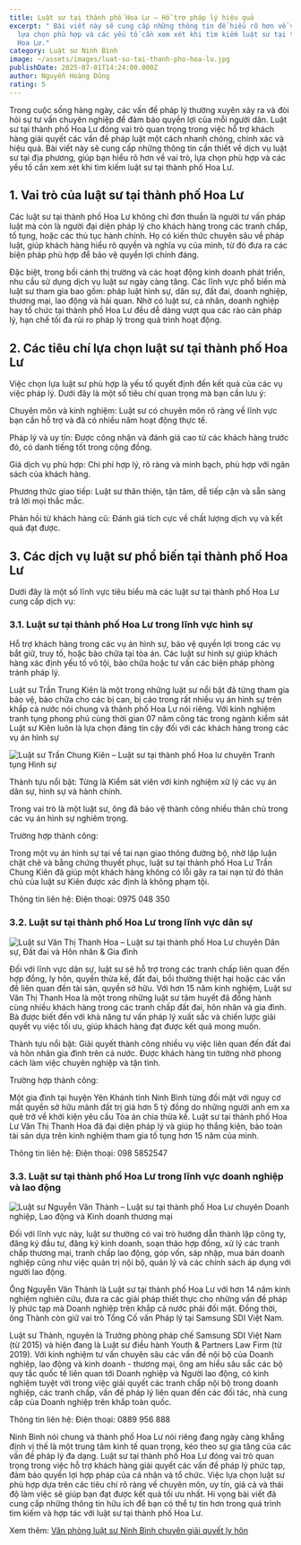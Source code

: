 ```yaml
---
title: Luật sư tại thành phố Hoa Lư – Hỗ trợ pháp lý hiệu quả
excerpt: " Bài viết này sẽ cung cấp những thông tin để hiểu rõ hơn về vai trò,
  lựa chọn phù hợp và các yếu tố cần xem xét khi tìm kiếm luật sư tại thành phố
  Hoa Lư."
category: Luật sư Ninh Bình
image: ~/assets/images/luat-su-tai-thanh-pho-hoa-lu.jpg
publishDate: 2025-07-01T14:24:00.000Z
author: Nguyễn Hoàng Dũng
rating: 5
---
```

Trong cuộc sống hàng ngày, các vấn đề pháp lý thường xuyên xảy ra và đòi hỏi sự tư vấn chuyên nghiệp để đảm bảo quyền lợi của mỗi người dân. Luật sư tại thành phố Hoa Lư đóng vai trò quan trọng trong việc hỗ trợ khách hàng giải quyết các vấn đề pháp luật một cách nhanh chóng, chính xác và hiệu quả. Bài viết này sẽ cung cấp những thông tin cần thiết về dịch vụ luật sư tại địa phương, giúp bạn hiểu rõ hơn về vai trò, lựa chọn phù hợp và các yếu tố cần xem xét khi tìm kiếm luật sư tại thành phố Hoa Lư.

## 1.	Vai trò của luật sư tại thành phố Hoa Lư

Các luật sư tại thành phố Hoa Lư không chỉ đơn thuần là người tư vấn pháp luật mà còn là người đại diện pháp lý cho khách hàng trong các tranh chấp, tố tụng, hoặc các thủ tục hành chính. Họ có kiến thức chuyên sâu về pháp luật, giúp khách hàng hiểu rõ quyền và nghĩa vụ của mình, từ đó đưa ra các biện pháp phù hợp để bảo vệ quyền lợi chính đáng.

Đặc biệt, trong bối cảnh thị trường và các hoạt động kinh doanh phát triển, nhu cầu sử dụng dịch vụ luật sư ngày càng tăng. Các lĩnh vực phổ biến mà luật sư tham gia bao gồm: pháp luật hình sự, dân sự, đất đai, doanh nghiệp, thương mại, lao động và hải quan. Nhờ có luật sư, cá nhân, doanh nghiệp hay tổ chức tại thành phố Hoa Lư đều dễ dàng vượt qua các rào cản pháp lý, hạn chế tối đa rủi ro pháp lý trong quá trình hoạt động.

## 2.	Các tiêu chí lựa chọn luật sư tại thành phố Hoa Lư

Việc chọn lựa luật sư phù hợp là yếu tố quyết định đến kết quả của các vụ việc pháp lý. Dưới đây là một số tiêu chí quan trọng mà bạn cần lưu ý:

Chuyên môn và kinh nghiệm: Luật sư có chuyên môn rõ ràng về lĩnh vực bạn cần hỗ trợ và đã có nhiều năm hoạt động thực tế.

Pháp lý và uy tín: Được công nhận và đánh giá cao từ các khách hàng trước đó, có danh tiếng tốt trong cộng đồng.

Giá dịch vụ phù hợp: Chi phí hợp lý, rõ ràng và minh bạch, phù hợp với ngân sách của khách hàng.

Phương thức giao tiếp: Luật sư thân thiện, tận tâm, dễ tiếp cận và sẵn sàng trả lời mọi thắc mắc.

Phản hồi từ khách hàng cũ: Đánh giá tích cực về chất lượng dịch vụ và kết quả đạt được.

## 3.	Các dịch vụ luật sư phổ biến tại thành phố Hoa Lư

Dưới đây là một số lĩnh vực tiêu biểu mà các luật sư tại thành phố Hoa Lư cung cấp dịch vụ:

### 3.1.	Luật sư tại thành phố Hoa Lư trong lĩnh vực hình sự

Hỗ trợ khách hàng trong các vụ án hình sự, bảo vệ quyền lợi trong các vụ bắt giữ, truy tố, hoặc bào chữa tại tòa án. Các luật sư hình sự giúp khách hàng xác định yếu tố vô tội, bào chữa hoặc tư vấn các biện pháp phòng tránh pháp lý.

Luật sư Trần Trung Kiên là một trong những luật sư nổi bật đã từng tham gia bảo vệ, bào chữa cho các bị can, bị cáo trong rất nhiều vụ án hình sự trên khắp cả nước nói chung và thành phố Hoa Lư nói riêng. Với kinh nghiệm tranh tụng phong phú cùng thời gian 07 năm công tác trong ngành kiểm sát Luật sư Kiên luôn là lựa chọn đáng tin cậy đối với các khách hàng trong các vụ án hình sự

![Luật sư Trần Chung Kiên – Luật sư tại thành phố Hoa lư chuyên Tranh tụng Hình sự](~/assets/images/luat-su-tran-trung-kien-luat-su-tai-thanh-pho-hoa-lu-chuyen-tranh-tung-hinh-su.png "Luật sư Trần Chung Kiên – Luật sư tại thành phố Hoa lư chuyên Tranh tụng Hình sự")

Thành tựu nổi bật: Từng là Kiểm sát viên với kinh nghiệm xử lý các vụ án dân sự, hình sự và hành chính.

Trong vai trò là một luật sư, ông đã bảo vệ thành công nhiều thân chủ trong các vụ án hình sự nghiêm trọng.

Trường hợp thành công:

Trong một vụ án hình sự tại về tai nạn giao thông đường bộ, nhờ lập luận chặt chẽ và bằng chứng thuyết phục, luật sư tại thành phố Hoa Lư Trần Chung Kiên đã giúp một khách hàng không có lỗi gây ra tai nạn từ đó thân chủ của luật sư Kiên được xác định là không phạm tội. 

Thông tin liên hệ: Điện thoại: 0975 048 350

### 3.2.	Luật sư tại thành phố Hoa Lư trong lĩnh vực dân sự

![Luật sư Văn Thị Thanh Hoa – Luật sư tại thành phố Hoa Lư chuyên Dân sự, Đất đai và Hôn nhân & Gia đình](~/assets/images/luat-su-van-thi-thanh-hoa-luat-su-tai-thanh-pho-hoa-lu-chuyen-dan-su-dat-dai-hon-nhan-gia-dinh.png "Luật sư Văn Thị Thanh Hoa – Luật sư tại thành phố Hoa Lư chuyên Dân sự, Đất đai và Hôn nhân & Gia đình")

Đối với lĩnh vực dân sự, luật sư sẽ hỗ trợ trong các tranh chấp liên quan đến hợp đồng, ly hôn, quyền thừa kế, đất đai, bồi thường thiệt hại hoặc các vấn đề liên quan đến tài sản, quyền sở hữu. Với hơn 15 năm kinh nghiệm, Luật sư Văn Thị Thanh Hoa là một trong những luật sư tâm huyết đã đồng hành cùng nhiều khách hàng trong các tranh chấp đất đai, hôn nhân và gia đình. Bà được biết đến với khả năng tư vấn pháp lý xuất sắc và chiến lược giải quyết vụ việc tối ưu, giúp khách hàng đạt được kết quả mong muốn.

Thành tựu nổi bật: Giải quyết thành công nhiều vụ việc liên quan đến đất đai và hôn nhân gia đình trên cả nước. Được khách hàng tin tưởng nhờ phong cách làm việc chuyên nghiệp và tận tình.

Trường hợp thành công:

Một gia đình tại huyện Yên Khánh tỉnh Ninh Bình từng đối mặt với nguy cơ mất quyền sở hữu mảnh đất trị giá hơn 5 tỷ đồng do những người anh em xa quê trở về khởi kiện yêu cầu Tòa án chia thừa kế. Luật sư tại thành phố Hoa Lư Văn Thị Thanh Hoa đã đại diện pháp lý và giúp họ thắng kiện, bảo toàn tài sản dựa trên kinh nghiệm tham gia tố tụng hơn 15 năm của mình.

Thông tin liên hệ: Điện thoại: 098 5852547

### 3.3.	Luật sư tại thành phố Hoa Lư trong lĩnh vực doanh nghiệp và lao động

![Luật sư Nguyễn Văn Thành – Luật sư tại thành phố Hoa Lư chuyên Doanh nghiệp, Lao động và Kinh doanh thương mại](~/assets/images/luat-su-nguyen-van-thanh-luat-su-tai-thanh-pho-hoa-lu-chuyen-doanh-nghiep-lao-dong-kinh-doanh-thuong-mai.png "Luật sư Nguyễn Văn Thành – Luật sư tại thành phố Hoa Lư chuyên Doanh nghiệp, Lao động và Kinh doanh thương mại")

Đối với lĩnh vực này, luật sư thường có vai trò hướng dẫn thành lập công ty, đăng ký đầu tư, đăng ký kinh doanh, soạn thảo hợp đồng, xử lý các tranh chấp thương mại, tranh chấp lao động, góp vốn, sáp nhập, mua bán doanh nghiệp cũng như việc quản trị nội bộ, quản lý và các chính sách áp dụng với người lao động.

Ông Nguyễn Văn Thành là Luật sư tại thành phố Hoa Lư với hơn 14 năm kinh nghiệm nghiên cứu, đưa ra các giải pháp thiết thực cho những vấn đề pháp lý phức tạp mà Doanh nghiệp trên khắp cả nước phải đối mặt. Đồng thời, ông Thành còn giữ vai trò Tổng Cố vấn Pháp lý tại Samsung SDI Việt Nam.

Luật sư Thành, nguyên là Trưởng phòng pháp chế Samsung SDI Việt Nam (từ 2015) và hiện đang là Luật sư điều hành Youth & Partners Law Firm (từ 2019). Với kinh nghiệm tư vấn chuyên sâu các vấn đề nội bộ của Doanh nghiệp, lao động và kinh doanh - thương mại, ông am hiểu sâu sắc các bộ quy tắc quốc tế liên quan tới Doanh nghiệp và Người lao động, có kinh nghiệm tuyệt vời trong việc giải quyết các tranh chấp nội bộ trong doanh nghiệp, các tranh chấp, vấn đề pháp lý liên quan đến các đối tác, nhà cung cấp của Doanh nghiệp trên khắp toàn quốc.

Thông tin liên hệ: Điện thoại: 0889 956 888

Ninh Bình nói chung và thành phố Hoa Lư nói riêng đang ngày càng khẳng định vị thế là một trung tâm kinh tế quan trọng, kéo theo sự gia tăng của các vấn đề pháp lý đa dạng. Luật sư tại thành phố Hoa Lư đóng vai trò quan trọng trong việc hỗ trợ khách hàng giải quyết các vấn đề pháp lý phức tạp, đảm bảo quyền lợi hợp pháp của cá nhân và tổ chức. Việc lựa chọn luật sư phù hợp dựa trên các tiêu chí rõ ràng về chuyên môn, uy tín, giá cả và thái độ làm việc sẽ giúp bạn đạt được kết quả tối ưu nhất. Hi vọng bài viết đã cung cấp những thông tin hữu ích để bạn có thể tự tin hơn trong quá trình tìm kiếm và hợp tác với luật sư tại thành phố Hoa Lư.

Xem thêm: [Văn phòng luật sư Ninh Bình chuyên giải quyết ly hôn](https://yplawfirm.vn/tin-tuc/van-phong-luat-su-ninh-binh-chuyen-giai-quyet-ly-hon)
